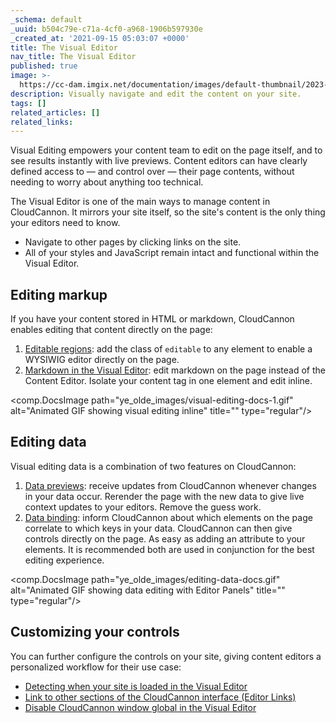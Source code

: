 ```yaml
---
_schema: default
_uuid: b504c79e-c71a-4cf0-a968-1906b597930e
_created_at: '2021-09-15 05:03:07 +0000'
title: The Visual Editor
nav_title: The Visual Editor
published: true
image: >-
  https://cc-dam.imgix.net/documentation/images/default-thumbnail/2023-Q4/CloudCannon-Documentation-Thumbnail.png
description: Visually navigate and edit the content on your site.
tags: []
related_articles: []
related_links:
---
```

Visual Editing empowers your content team to edit on the page itself, and to see results instantly with live previews. Content editors can have clearly defined access to — and control over — their page contents, without needing to worry about anything too technical.

The Visual Editor is one of the main ways to manage content in CloudCannon. It mirrors your site itself, so the site's content is the only thing your editors need to know.

* Navigate to other pages by clicking links on the site.
* All of your styles and JavaScript remain intact and functional within the Visual Editor.

## Editing markup

If you have your content stored in HTML or markdown, CloudCannon enables editing that content directly on the page:

1. [Editable regions](/documentation/articles/define-editable-regions-in-your-html/): add the class of `editable` to any element to enable a WYSIWIG editor directly on the page.
2. [Markdown in the Visual Editor](/documentation/articles/editing-markdown-files-in-the-visual-editor/): edit markdown on the page instead of the Content Editor. Isolate your content tag in one element and edit inline.

<comp.DocsImage path="ye_olde_images/visual-editing-docs-1.gif" alt="Animated GIF showing visual editing inline" title="" type="regular"/>

## Editing data

Visual editing data is a combination of two features on CloudCannon:

1. [Data previews](/documentation/articles/what-is-live-editing/): receive updates from CloudCannon whenever changes in your data occur. Rerender the page with the new data to give live context updates to your editors. Remove the guess work.
2. [Data binding](/documentation/articles/what-are-visual-data-bindings/): inform CloudCannon about which elements on the page correlate to which keys in your data. CloudCannon can then give controls directly on the page. As easy as adding an attribute to your elements. It is recommended both are used in conjunction for the best editing experience.

<comp.DocsImage path="ye_olde_images/editing-data-docs.gif" alt="Animated GIF showing data editing with Editor Panels" title="" type="regular"/>

## Customizing your controls

You can further configure the controls on your site, giving content editors a personalized workflow for their use case:

* [Detecting when your site is loaded in the Visual Editor](/documentation/articles/detecting-your-site-is-loaded-in-the-visual-editor/)
* [Link to other sections of the CloudCannon interface (Editor Links)](/documentation/articles/extending-in-app-navigation-with-editor-links/)
* [Disable CloudCannon window global in the Visual Editor](/documentation/articles/preventing-the-global-cloudcannon-live-editing-object/)